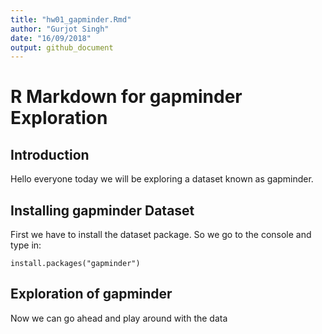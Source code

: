 ```yaml
---
title: "hw01_gapminder.Rmd"
author: "Gurjot Singh"
date: "16/09/2018"
output: github_document
---
```


# R Markdown for gapminder Exploration

## Introduction

Hello everyone today we will be exploring a dataset known as gapminder.

## Installing gapminder Dataset

First we have to install the dataset package. So we go to the console and type in:

`install.packages("gapminder")`

## Exploration of gapminder

Now we can go ahead and play around with the data


